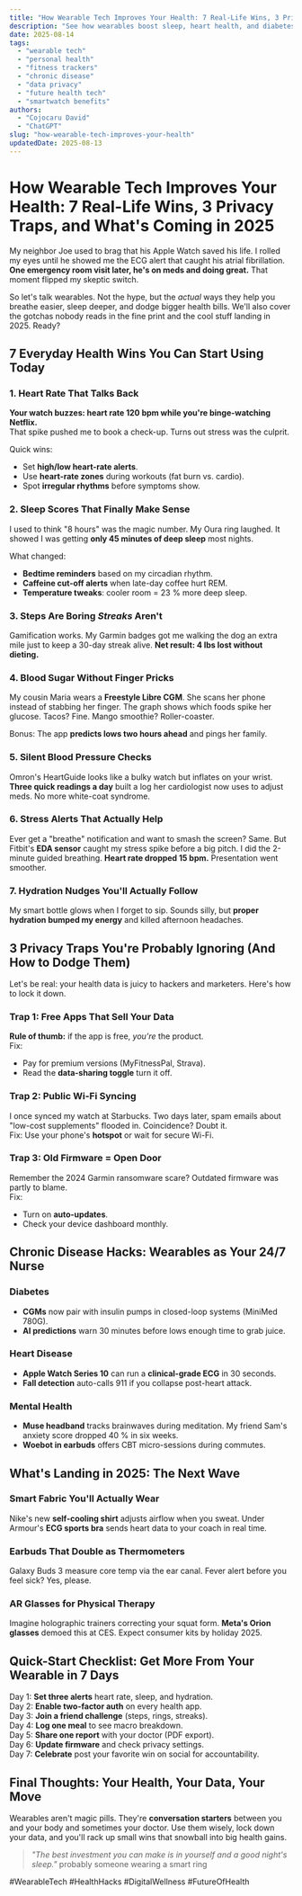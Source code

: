 ```yaml
---
title: "How Wearable Tech Improves Your Health: 7 Real-Life Wins, 3 Privacy Traps, and What's Coming in 2025"
description: "See how wearables boost sleep, heart health, and diabetes care. Learn the privacy traps to dodge and the next-gen features landing this year."
date: 2025-08-14
tags:
  - "wearable tech"
  - "personal health"
  - "fitness trackers"
  - "chronic disease"
  - "data privacy"
  - "future health tech"
  - "smartwatch benefits"
authors:
  - "Cojocaru David"
  - "ChatGPT"
slug: "how-wearable-tech-improves-your-health"
updatedDate: 2025-08-13
---
```


# How Wearable Tech Improves Your Health: 7 Real-Life Wins, 3 Privacy Traps, and What's Coming in 2025

My neighbor Joe used to brag that his Apple Watch saved his life. I rolled my eyes until he showed me the ECG alert that caught his atrial fibrillation. **One emergency room visit later, he's on meds and doing great.** That moment flipped my skeptic switch.  

So let's talk wearables. Not the hype, but the *actual* ways they help you breathe easier, sleep deeper, and dodge bigger health bills. We'll also cover the gotchas nobody reads in the fine print and the cool stuff landing in 2025. Ready?

## 7 Everyday Health Wins You Can Start Using Today

### 1. Heart Rate That Talks Back  
**Your watch buzzes: heart rate 120 bpm while you're binge-watching Netflix.**  
That spike pushed me to book a check-up. Turns out stress was the culprit.  

Quick wins:  
- Set **high/low heart-rate alerts**.  
- Use **heart-rate zones** during workouts (fat burn vs. cardio).  
- Spot **irregular rhythms** before symptoms show.

### 2. Sleep Scores That Finally Make Sense  
I used to think "8 hours" was the magic number. My Oura ring laughed. It showed I was getting **only 45 minutes of deep sleep** most nights.  

What changed:  
- **Bedtime reminders** based on my circadian rhythm.  
- **Caffeine cut-off alerts** when late-day coffee hurt REM.  
- **Temperature tweaks**: cooler room = 23 % more deep sleep.

### 3. Steps Are Boring *Streaks* Aren't  
Gamification works. My Garmin badges got me walking the dog an extra mile just to keep a 30-day streak alive. **Net result: 4 lbs lost without dieting.**

### 4. Blood Sugar Without Finger Pricks  
My cousin Maria wears a **Freestyle Libre CGM**. She scans her phone instead of stabbing her finger. The graph shows which foods spike her glucose. Tacos? Fine. Mango smoothie? Roller-coaster.  

Bonus: The app **predicts lows two hours ahead** and pings her family.

### 5. Silent Blood Pressure Checks  
Omron's HeartGuide looks like a bulky watch but inflates on your wrist. **Three quick readings a day** built a log her cardiologist now uses to adjust meds. No more white-coat syndrome.

### 6. Stress Alerts That Actually Help  
Ever get a "breathe" notification and want to smash the screen? Same. But Fitbit's **EDA sensor** caught my stress spike before a big pitch. I did the 2-minute guided breathing. **Heart rate dropped 15 bpm.** Presentation went smoother.

### 7. Hydration Nudges You'll Actually Follow  
My smart bottle glows when I forget to sip. Sounds silly, but **proper hydration bumped my energy** and killed afternoon headaches.

## 3 Privacy Traps You're Probably Ignoring (And How to Dodge Them)

Let's be real: your health data is juicy to hackers and marketers. Here's how to lock it down.

### Trap 1: Free Apps That Sell Your Data  
**Rule of thumb:** if the app is free, *you're* the product.  
Fix:  
- Pay for premium versions (MyFitnessPal, Strava).  
- Read the **data-sharing toggle** turn it off.

### Trap 2: Public Wi-Fi Syncing  
I once synced my watch at Starbucks. Two days later, spam emails about "low-cost supplements" flooded in. Coincidence? Doubt it.  
Fix: Use your phone's **hotspot** or wait for secure Wi-Fi.

### Trap 3: Old Firmware = Open Door  
Remember the 2024 Garmin ransomware scare? Outdated firmware was partly to blame.  
Fix:  
- Turn on **auto-updates**.  
- Check your device dashboard monthly.

## Chronic Disease Hacks: Wearables as Your 24/7 Nurse

### Diabetes  
- **CGMs** now pair with insulin pumps in closed-loop systems (MiniMed 780G).  
- **AI predictions** warn 30 minutes before lows enough time to grab juice.

### Heart Disease  
- **Apple Watch Series 10** can run a **clinical-grade ECG** in 30 seconds.  
- **Fall detection** auto-calls 911 if you collapse post-heart attack.

### Mental Health  
- **Muse headband** tracks brainwaves during meditation. My friend Sam's anxiety score dropped 40 % in six weeks.  
- **Woebot in earbuds** offers CBT micro-sessions during commutes.

## What's Landing in 2025: The Next Wave

### Smart Fabric You'll Actually Wear  
Nike's new **self-cooling shirt** adjusts airflow when you sweat. Under Armour's **ECG sports bra** sends heart data to your coach in real time.  

### Earbuds That Double as Thermometers  
Galaxy Buds 3 measure core temp via the ear canal. Fever alert before you feel sick? Yes, please.

### AR Glasses for Physical Therapy  
Imagine holographic trainers correcting your squat form. **Meta's Orion glasses** demoed this at CES. Expect consumer kits by holiday 2025.

## Quick-Start Checklist: Get More From Your Wearable in 7 Days

Day 1: **Set three alerts** heart rate, sleep, and hydration.  
Day 2: **Enable two-factor auth** on every health app.  
Day 3: **Join a friend challenge** (steps, rings, streaks).  
Day 4: **Log one meal** to see macro breakdown.  
Day 5: **Share one report** with your doctor (PDF export).  
Day 6: **Update firmware** and check privacy settings.  
Day 7: **Celebrate** post your favorite win on social for accountability.

## Final Thoughts: Your Health, Your Data, Your Move

Wearables aren't magic pills. They're **conversation starters** between you and your body and sometimes your doctor. Use them wisely, lock down your data, and you'll rack up small wins that snowball into big health gains.

> _"The best investment you can make is in yourself and a good night's sleep."_   probably someone wearing a smart ring

#WearableTech #HealthHacks #DigitalWellness #FutureOfHealth